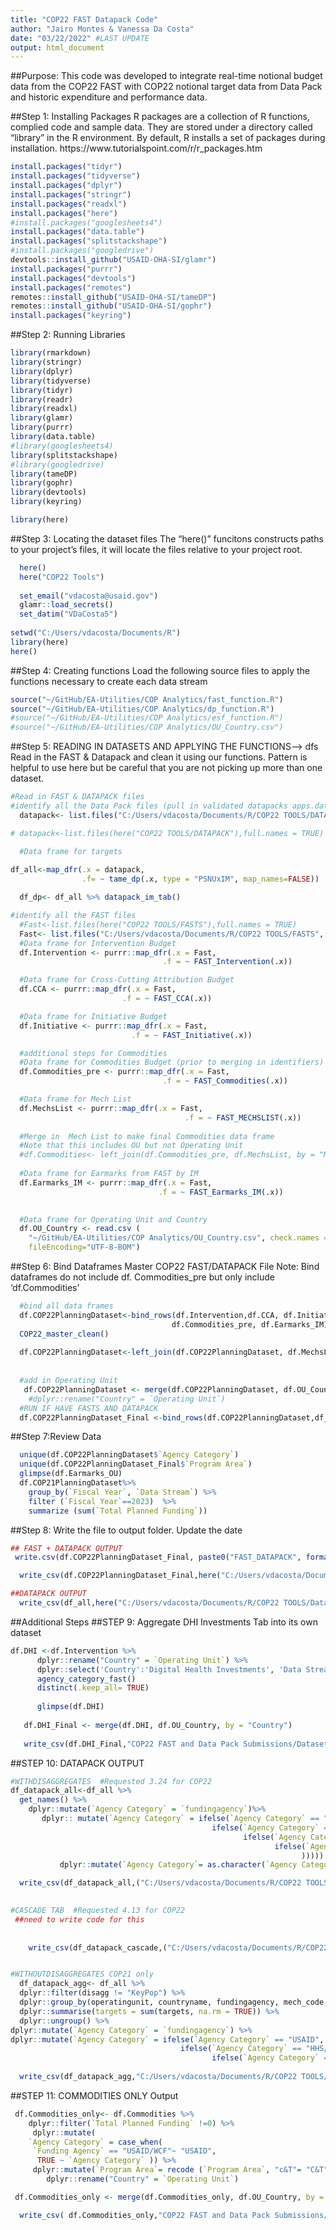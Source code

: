 ```yaml
---
title: "COP22 FAST Datapack Code"
author: "Jairo Montes & Vanessa Da Costa"
date: "03/22/2022" #LAST UPDATE
output: html_document
---
```



##Purpose:
This code was developed to integrate real-time notional budget data from the COP22 FAST with COP22 notional target data from  Data Pack and historic expenditure and performance data. 


##Step 1: Installing Packages
R packages are a collection of R functions, complied code and sample data. They are stored under a directory called "library" in the R environment. By default, R installs a set of packages during installation. https://www.tutorialspoint.com/r/r_packages.htm
```r
install.packages("tidyr")
install.packages("tidyverse")
install.packages("dplyr")
install.packages("stringr")
install.packages("readxl")
install.packages("here")
#install.packages("googlesheets4")
install.packages("data.table")
install.packages("splitstackshape")
#install.packages("googledrive")
devtools::install_github("USAID-OHA-SI/glamr")
install.packages("purrr")
install.packages("devtools")
install.packages("remotes")
remotes::install_github("USAID-OHA-SI/tameDP")
remotes::install_github("USAID-OHA-SI/gophr")
install.packages("keyring")
```

##Step 2: Running Libraries
```r
library(rmarkdown)
library(stringr)
library(dplyr)
library(tidyverse)
library(tidyr)
library(readr)
library(readxl)
library(glamr)
library(purrr)
library(data.table)
#library(googlesheets4)
library(splitstackshape)
#library(googledrive)
library(tameDP)
library(gophr)
library(devtools)
library(keyring)

library(here)

```


##Step 3: Locating the dataset files
The "here()" funcitons constructs paths to your project's files, it will locate the files relative to your project root.
```r
  here()
  here("COP22 Tools")
 
  set_email("vdacosta@usaid.gov")
  glamr::load_secrets()
  set_datim("VDaCosta5")
  
setwd("C:/Users/vdacosta/Documents/R")
library(here)
here()
```

##Step 4: Creating functions
Load the following source files to apply the functions necessary to create each data stream
```R
source("~/GitHub/EA-Utilities/COP Analytics/fast_function.R")
source("~/GitHub/EA-Utilities/COP Analytics/dp_function.R") 
#source("~/GitHub/EA-Utilities/COP Analytics/esf_function.R")
#source("~/GitHub/EA-Utilities/COP Analytics/OU_Country.csv")
```



##Step 5: READING IN DATASETS AND APPLYING THE FUNCTIONS--> dfs
Read in the FAST & Datapack and clean it using our functions. Pattern is helpful to use here but be careful that you are not picking up more than one dataset.
```R
#Read in FAST & DATAPACK files
#identify all the Data Pack files (pull in validated datapacks apps.datim.org/datapack)
  datapack<- list.files("C:/Users/vdacosta/Documents/R/COP22 TOOLS/DATAPACK", full.names = TRUE)

# datapack<-list.files(here("COP22 TOOLS/DATAPACK"),full.names = TRUE)

  #Data frame for targets
  
df_all<-map_dfr(.x = datapack, 
                .f= ~ tame_dp(.x, type = "PSNUxIM", map_names=FALSE)) 

  df_dp<- df_all %>% datapack_im_tab()

#identify all the FAST files  
  #Fast<-list.files(here("COP22 TOOLS/FASTS"),full.names = TRUE)
  Fast<- list.files("C:/Users/vdacosta/Documents/R/COP22 TOOLS/FASTS", full.names = TRUE)
  #Data frame for Intervention Budget
  df.Intervention <- purrr::map_dfr(.x = Fast,
                                  .f = ~ FAST_Intervention(.x))

  #Data frame for Cross-Cutting Attribution Budget
  df.CCA <- purrr::map_dfr(.x = Fast,
                         .f = ~ FAST_CCA(.x))

  #Data frame for Initiative Budget
  df.Initiative <- purrr::map_dfr(.x = Fast,
                           .f = ~ FAST_Initiative(.x))

  #additional steps for Commodities
  #Data frame for Commodities Budget (prior to merging in identifiers)
  df.Commodities_pre <- purrr::map_dfr(.x = Fast,
                                  .f = ~ FAST_Commodities(.x))

  #Data frame for Mech List
  df.MechsList <- purrr::map_dfr(.x = Fast,
                                       .f = ~ FAST_MECHSLIST(.x))
  
  #Merge in  Mech List to make final Commodities data frame
  #Note that this includes OU but not Operating Unit
  #df.Commodities<- left_join(df.Commodities_pre, df.MechsList, by = "Mechanism ID")
  
  #Data frame for Earmarks from FAST by IM
  df.Earmarks_IM <- purrr::map_dfr(.x = Fast,
                                 .f = ~ FAST_Earmarks_IM(.x))

  
  #Data frame for Operating Unit and Country
  df.OU_Country <- read.csv (
    "~/GitHub/EA-Utilities/COP Analytics/OU_Country.csv", check.names = FALSE,  
    fileEncoding="UTF-8-BOM")


```
##Step 6: Bind Dataframes
Master COP22 FAST/DATAPACK File
Note: Bind dataframes do not include df. Commodities_pre but only include 'df.Commodities'
```r
  #bind all data frames
  df.COP22PlanningDataset<-bind_rows(df.Intervention,df.CCA, df.Initiative,  
                                    df.Commodities_pre, df.Earmarks_IM) %>% 
  COP22_master_clean()
  
  df.COP22PlanningDataset<-left_join(df.COP22PlanningDataset, df.MechsList, by = "Mechanism ID")     %>% dplyr::rename("Country" = `Operating Unit`)
      
  
  #add in Operating Unit
   df.COP22PlanningDataset <- merge(df.COP22PlanningDataset, df.OU_Country, by = "Country")
    #dplyr::rename("Country" = `Operating Unit`)
  #RUN IF HAVE FASTS AND DATAPACK 
  df.COP22PlanningDataset_Final <-bind_rows(df.COP22PlanningDataset,df_dp) 


```

##Step 7:Review Data
```r
  unique(df.COP22PlanningDataset$`Agency Category`)
  unique(df.COP22PlanningDataset_Final$`Program Area`)
  glimpse(df.Earmarks_OU)
  df.COP21PlanningDataset%>%
    group_by(`Fiscal Year`, `Data Stream`) %>%
    filter (`Fiscal Year`==2023)  %>%
    summarize (sum(`Total Planned Funding`))
```

##Step 8: Write the file to output folder.
Update the date
```r

## FAST + DATAPACK OUTPUT
 write.csv(df.COP22PlanningDataset_Final, paste0("FAST_DATAPACK", format(Sys.time(), "%d-%b-%Y"), ".csv"))

  write_csv(df.COP22PlanningDataset_Final,here("C:/Users/vdacosta/Documents/R/COP22 TOOLS/FAST_DATAPACK_04_13_22.csv"))

##DATAPACK OUTPUT
  write_csv(df_all,here("C:/Users/vdacosta/Documents/R/COP22 TOOLS/Datapack_04_13_22.csv"))
```

##Additional Steps
##STEP 9: Aggregate DHI Investments Tab into its own dataset
```r
    
df.DHI <-df.Intervention %>% 
      dplyr::rename("Country" = `Operating Unit`) %>% 
      dplyr::select('Country':'Digital Health Investments', 'Data Stream') %>% 
      agency_category_fast()
      distinct(.keep_all= TRUE)
      
      glimpse(df.DHI)
  
   df.DHI_Final <- merge(df.DHI, df.OU_Country, by = "Country")
  
   write_csv(df.DHI_Final,"COP22 FAST and Data Pack Submissions/Dataset/DHI_01_27_22_v1.csv")  
```

##STEP 10: DATAPACK OUTPUT
```r

#WITHDISAGGREGATES  #Requested 3.24 for COP22
df_datapack_all<-df_all %>% 
  get_names() %>% 
    dplyr::mutate(`Agency Category` = `fundingagency`)%>%
       dplyr:: mutate(`Agency Category` = ifelse(`Agency Category` == "USAID", "USAID",
                                             ifelse(`Agency Category` == "USAID/WCF", "USAID",
                                                    ifelse(`Agency Category` == "HHS/CDC", "CDC",
                                                           ifelse(`Agency Category` == "Dedup","Dedupe", "Other"
                                                                 ))))) %>% 
           dplyr::mutate(`Agency Category`= as.character(`Agency Category`))

  write_csv(df_datapack_all,("C:/Users/vdacosta/Documents/R/COP22 TOOLS/Datapack_Agency_IM_04_13_22.csv") ) 

  
#CASCADE TAB  #Requested 4.13 for COP22  
 ##need to write code for this
  
  
    write_csv(df_datapack_cascade,("C:/Users/vdacosta/Documents/R/COP22 TOOLS/Datapack_CASCADE_04_13_22.csv") ) 


#WITHOUTDISAGGREGATES COP21 only
  df_datapack_agg<- df_all %>%
  dplyr::filter(disagg != "KeyPop") %>%
  dplyr::group_by(operatingunit, countryname, fundingagency, mech_code, primepartner, mech_name, indicator, fiscal_year, numeratordenom) %>%
  dplyr::summarise(targets = sum(targets, na.rm = TRUE)) %>% 
  dplyr::ungroup() %>% 
dplyr::mutate(`Agency Category` = `fundingagency`) %>% 
dplyr::mutate(`Agency Category` = ifelse(`Agency Category` == "USAID", "USAID",
                                      ifelse(`Agency Category` == "HHS/CDC", "CDC",
                                             ifelse(`Agency Category` =="Dedup","Dedupe","Other")))) 
    
  write_csv(df_datapack_agg,"C:/Users/vdacosta/Documents/R/COP22 TOOLS/Datapack_Agency_IM_NODISSAGGS_03_24_22.csv")   
```

##STEP 11: COMMODITIES ONLY Output
```r

 df.Commodities_only<- df.Commodities %>% 
    dplyr::filter(`Total Planned Funding` !=0) %>%
     dplyr::mutate(
    `Agency Category` = case_when(
     `Funding Agency` == "USAID/WCF"~ "USAID",
      TRUE ~ `Agency Category` )) %>% 
     dplyr::mutate(`Program Area`= recode (`Program Area`, "c&T"= "C&T")) %>% 
        dplyr::rename("Country" = `Operating Unit`)

 df.Commodities_only <- merge(df.Commodities_only, df.OU_Country, by = "Country")

  write_csv( df.Commodities_only,"COP22 FAST and Data Pack Submissions/Dataset/Commodities_Only_01_27_22_v1.csv")  

```

